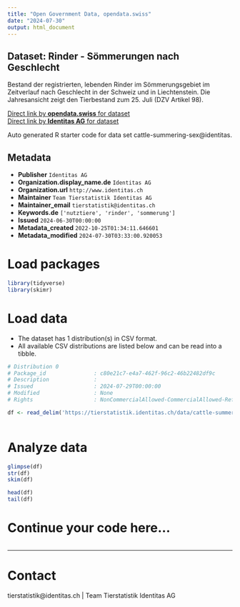 ```yaml
---
title: "Open Government Data, opendata.swiss"
date: "2024-07-30"
output: html_document
---
```


## Dataset: Rinder - Sömmerungen nach Geschlecht

Bestand der registrierten, lebenden Rinder im Sömmerungsgebiet im Zeitverlauf nach Geschlecht in der Schweiz und in Liechtenstein. Die Jahresansicht zeigt den Tierbestand zum 25. Juli (DZV Artikel 98).

[Direct link by **opendata.swiss** for dataset](https://opendata.swiss/de/dataset/rinder-sommerungen-nach-geschlecht)<br>
[Direct link by **Identitas AG** for dataset](https://tierstatistik.identitas.ch/)

Auto generated R starter code for data set cattle-summering-sex@identitas.

## Metadata

- **Publisher** `Identitas AG`
- **Organization.display_name.de** `Identitas AG`
- **Organization.url** `http://www.identitas.ch`
- **Maintainer** `Team Tierstatistik Identitas AG`
- **Maintainer_email** `tierstatistik@identitas.ch`
- **Keywords.de** `['nutztiere', 'rinder', 'sommerung']`
- **Issued** `2024-06-30T00:00:00`
- **Metadata_created** `2022-10-25T01:34:11.646601`
- **Metadata_modified** `2024-07-30T03:33:00.920053`


# Load packages

```r

library(tidyverse)
library(skimr)

```

# Load data

-   The dataset has 1 distribution(s) in CSV format.
-   All available CSV distributions are listed below and can be read into a tibble.

```r

# Distribution 0
# Package_id               : c80e21c7-e4a7-462f-96c2-46b22482df9c
# Description              : 
# Issued                   : 2024-07-29T00:00:00
# Modified                 : None
# Rights                   : NonCommercialAllowed-CommercialAllowed-ReferenceRequired

df <- read_delim('https://tierstatistik.identitas.ch/data/cattle-summering-sex.csv')



```

# Analyze data

```r

glimpse(df)
str(df)
skim(df)

head(df)
tail(df)

```

# Continue your code here...

```r

```

------------------------------------------------------------------------

# Contact

tierstatistik@identitas.ch | Team Tierstatistik Identitas AG
